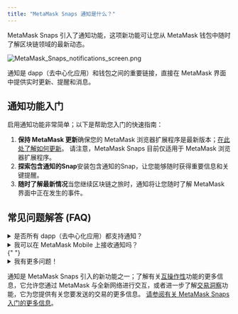 ```yaml
---
title: "MetaMask Snaps 通知是什么？"
---
```


MetaMask Snaps 引入了通知功能，这项新功能可让您从 MetaMask 钱包中随时了解区块链领域的最新动态。

<div class="center-container">
  <div class="img-small">
    <img
      src={
        require("../../../../../img/i18n/legacy/MetaMask_Snaps_notifications_screen.png")
          .default
      }
      alt="MetaMask_Snaps_notifications_screen.png"
    />
  </div>
</div>

通知是 dapp（去中心化应用）和钱包之间的重要链接，直接在 MetaMask 界面中提供实时更新、提醒和消息。

## 通知功能入门

启用通知功能非常简单；以下是帮助您入门的快速指南：

1. **保持 MetaMask 更新**确保您的 MetaMask 浏览器扩展程序是最新版本；[在此处了解如何更新](/managing-my-wallet/using-metamask/how-to-update-the-version-of-metamask)。 请注意，MetaMask Snaps 目前仅适用于 MetaMask 浏览器扩展程序。
2. **探索包含通知的Snap**安装包含通知的Snap，让您能够随时获得重要信息和关键提醒。
3. **随时了解最新情况**当您继续区块链之旅时，通知将让您随时了解 MetaMask 界面中正在发生的事件。

## 常见问题解答 (FAQ)

<details>
<summary>是否所有 dapp（去中心化应用）都支持通知？</summary>

<div>

要让您在MetaMask内直接收到通知，dapp（去中心化应用）需要开发一个您可以安装的附带Snap。

</div>
</details>

<details>
  <summary>我可以在 MetaMask Mobile 上接收通知吗？</summary>
  <div>目前，MetaMask Snaps 仅适用于 MetaMask Extension。</div>
</details>{" "}

<details>
  <summary>我有更多问题！</summary>
  <div>
    {" "}
    请参阅 [MetaMask Snaps 常见问题解答页面](/metamask-snaps/metamask-snaps-faq)。{" "}
  </div>
</details>

通知是 MetaMask Snaps 引入的新功能之一；了解有关[互操作性](/metamask-snaps/what-are-interoperability-snaps)功能的更多信息，它允许您通过 MetaMask 与全新网络进行交互，或者进一步了解[交易洞察](/metamask-snaps/what-are-security-snaps)功能，它为您提供有关您要发送的交易的更多信息。 [请参阅有关 MetaMask Snaps 入门的更多信息](/metamask-snaps/getting-started-with-metamask-snaps)。
